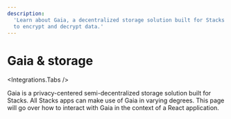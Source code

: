 ```yaml
---
description:
  'Learn about Gaia, a decentralized storage solution built for Stacks based applications. Learn how
  to encrypt and decrypt data.'
---
```



# Gaia & storage

<Integrations.Tabs />

Gaia is a privacy-centered semi-decentralized storage solution built for Stacks. All Stacks apps can
make use of Gaia in varying degrees. This page will go over how to interact with Gaia in the context
of a React application.
